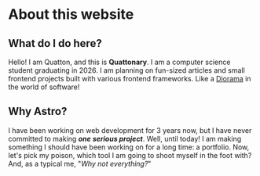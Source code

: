 # About this website

## What do I do here?

Hello! I am Quatton, and this is **Quattonary**. I am a computer science student graduating in 2026. I am planning on fun-sized articles and small frontend projects built with various frontend frameworks. Like a [Diorama](https://en.wikipedia.org/wiki/Diorama) in the world of software!

## Why Astro?

I have been working on web development for 3 years now, but I have never committed to making **_one serious project_**. Well, until today! I am making something I should have been working on for a long time: a portfolio.
Now, let's pick my poison, which tool I am going to shoot myself in the foot with?
And, as a typical me, "_Why not everything?_"
